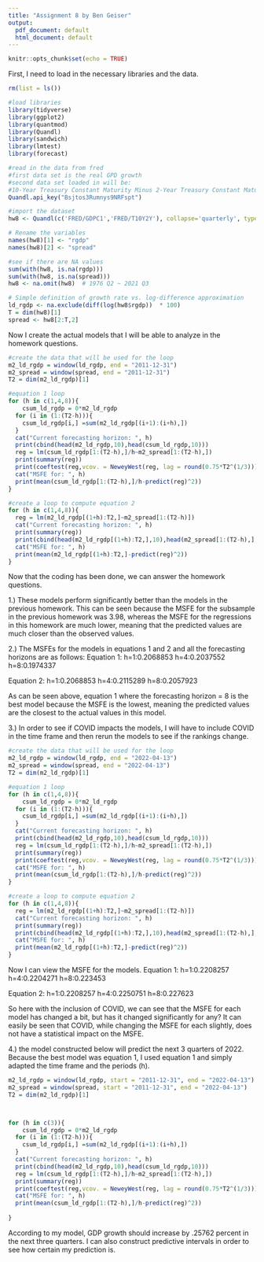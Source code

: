 ```yaml
---
title: "Assignment 8 by Ben Geiser"
output:
  pdf_document: default
  html_document: default
---
```


```r
knitr::opts_chunk$set(echo = TRUE)
```
First, I need to load in the necessary libraries and the data.
```r
rm(list = ls())

#load libraries
library(tidyverse)
library(ggplot2)
library(quantmod)
library(Quandl)
library(sandwich)
library(lmtest)
library(forecast)

#read in the data from fred
#first data set is the real GPD growth
#second data set loaded in will be:
#10-Year Treasury Constant Maturity Minus 2-Year Treasury Constant Maturity
Quandl.api_key("Bsjtos3Rumnys9NRFspt")

#import the dataset
hw8 <- Quandl(c('FRED/GDPC1','FRED/T10Y2Y'), collapse='quarterly', type="xts")

# Rename the variables
names(hw8)[1] <- "rgdp"
names(hw8)[2] <- "spread"

#see if there are NA values
sum(with(hw8, is.na(rgdp)))
sum(with(hw8, is.na(spread)))
hw8 <- na.omit(hw8)  # 1976 Q2 ~ 2021 Q3

# Simple definition of growth rate vs. log-difference approximation
ld_rgdp <- na.exclude(diff(log(hw8$rgdp))  * 100)
T = dim(hw8)[1]
spread <- hw8[2:T,2]

```
Now I create the actual models that I will be able to analyze in the homework questions.
```r
#create the data that will be used for the loop
m2_ld_rgdp = window(ld_rgdp, end = "2011-12-31")
m2_spread = window(spread, end = "2011-12-31")
T2 = dim(m2_ld_rgdp)[1]

#equation 1 loop
for (h in c(1,4,8)){
    csum_ld_rgdp = 0*m2_ld_rgdp
  for (i in (1:(T2-h))){
    csum_ld_rgdp[i,] =sum(m2_ld_rgdp[(i+1):(i+h),])
  }
  cat("Current forecasting horizon: ", h)
  print(cbind(head(m2_ld_rgdp,10),head(csum_ld_rgdp,10)))
  reg = lm(csum_ld_rgdp[1:(T2-h),]/h~m2_spread[1:(T2-h),])
  print(summary(reg))
  print(coeftest(reg,vcov. = NeweyWest(reg, lag = round(0.75*T2^(1/3)))))
  cat("MSFE for: ", h)
  print(mean(csum_ld_rgdp[1:(T2-h),]/h-predict(reg)^2))
}

#create a loop to compute equation 2
for (h in c(1,4,8)){
  reg = lm(m2_ld_rgdp[(1+h):T2,]~m2_spread[1:(T2-h)])
  cat("Current forecasting horizon: ", h)
  print(summary(reg))
  print(cbind(head(m2_ld_rgdp[(1+h):T2,],10),head(m2_spread[1:(T2-h),],10)))
  cat("MSFE for: ", h)
  print(mean(m2_ld_rgdp[(1+h):T2,]-predict(reg)^2))
}
```
Now that the coding has been done, we can answer the homework questions.

1.) These models perform significantly better than the models in the previous homework. This can be seen because the MSFE for the subsample in the previous homework was 3.98, whereas the MSFE for the regressions in this homework are much lower, meaning that the predicted values are much closer than the observed values.

2.) The MSFEs for the models in equations 1 and 2 and all the forecasting horizons are as follows:
Equation 1:
h=1:0.2068853
h=4:0.2037552
h=8:0.1974337

Equation 2:
h=1:0.2068853
h=4:0.2115289
h=8:0.2057923

As can be seen above, equation 1 where the forecasting horizon = 8 is the best model because the MSFE is the lowest, meaning the predicted values are the closest to the actual values in this model.

3.) In order to see if COVID impacts the models, I will have to include COVID in the time frame and then rerun the models to see if the rankings change.
```r
#create the data that will be used for the loop
m2_ld_rgdp = window(ld_rgdp, end = "2022-04-13")
m2_spread = window(spread, end = "2022-04-13")
T2 = dim(m2_ld_rgdp)[1]

#equation 1 loop
for (h in c(1,4,8)){
    csum_ld_rgdp = 0*m2_ld_rgdp
  for (i in (1:(T2-h))){
    csum_ld_rgdp[i,] =sum(m2_ld_rgdp[(i+1):(i+h),])
  }
  cat("Current forecasting horizon: ", h)
  print(cbind(head(m2_ld_rgdp,10),head(csum_ld_rgdp,10)))
  reg = lm(csum_ld_rgdp[1:(T2-h),]/h~m2_spread[1:(T2-h),])
  print(summary(reg))
  print(coeftest(reg,vcov. = NeweyWest(reg, lag = round(0.75*T2^(1/3)))))
  cat("MSFE for: ", h)
  print(mean(csum_ld_rgdp[1:(T2-h),]/h-predict(reg)^2))
}

#create a loop to compute equation 2
for (h in c(1,4,8)){
  reg = lm(m2_ld_rgdp[(1+h):T2,]~m2_spread[1:(T2-h)])
  cat("Current forecasting horizon: ", h)
  print(summary(reg))
  print(cbind(head(m2_ld_rgdp[(1+h):T2,],10),head(m2_spread[1:(T2-h),],10)))
  cat("MSFE for: ", h)
  print(mean(m2_ld_rgdp[(1+h):T2,]-predict(reg)^2))
}
```
Now I can view the MSFE for the models.
Equation 1:
h=1:0.2208257
h=4:0.2204271
h=8:0.223453

Equation 2:
h=1:0.2208257
h=4:0.2250751
h=8:0.227623

So here with the inclusion of COVID, we can see that the MSFE for each model has changed a bit, but has it changed significantly for any?
It can easily be seen that COVID, while changing the MSFE for each slightly, does not have a statistical impact on the MSFE.

4.) the model constructed below will predict the next 3 quarters of 2022. Because the best model was equation 1, I used equation 1 and simply adapted the time frame and the periods (h).
```r
m2_ld_rgdp = window(ld_rgdp, start = "2011-12-31", end = "2022-04-13")
m2_spread = window(spread, start = "2011-12-31", end = "2022-04-13")
T2 = dim(m2_ld_rgdp)[1]



for (h in c(3)){
    csum_ld_rgdp = 0*m2_ld_rgdp
  for (i in (1:(T2-h))){
    csum_ld_rgdp[i,] =sum(m2_ld_rgdp[(i+1):(i+h),])
  }
  cat("Current forecasting horizon: ", h)
  print(cbind(head(m2_ld_rgdp,10),head(csum_ld_rgdp,10)))
  reg = lm(csum_ld_rgdp[1:(T2-h),]/h~m2_spread[1:(T2-h),])
  print(summary(reg))
  print(coeftest(reg,vcov. = NeweyWest(reg, lag = round(0.75*T2^(1/3)))))
  cat("MSFE for: ", h)
  print(mean(csum_ld_rgdp[1:(T2-h),]/h-predict(reg)^2))
  
}
```
According to my model, GDP growth should increase by .25762 percent in the next three quarters. I can also construct predictive intervals in order to see how certain my prediction is. 


